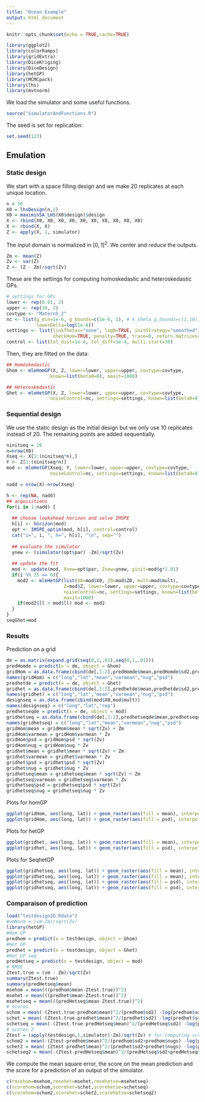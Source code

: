 ```yaml
---
title: "Ocean Example"
output: html_document
---
```


```r
knitr::opts_chunk$set(echo = TRUE,cache=TRUE)
```

```r
library(ggplot2)
library(colorRamps)
library(gridExtra)
library(DiceKriging)
library(DiceDesign)
library(hetGP)
library(MCMCpack)
library(lhs)
library(mvtnorm)
```

We load the simulator and some useful functions.
```r
source("SimulatorAndFunctions.R")
```

The seed is set for replication:
```r
set.seed(123)
```



## Emulation

### Static design

We start with a space filling design and we make $20$ replicates at each unique location.
```r
n = 50
X0 = lhsDesign(n,2)
X0 = maximinSA_LHS(X0$design)$design
X <- rbind(X0, X0, X0, X0, X0, X0, X0, X0, X0, X0)
X <- rbind(X, X)
Z <- apply(X, 1, simulator)
```

The input domain is normalized in $[0,1]^2$. We center and reduce the outputs. 
```r
Zm <- mean(Z)
Zv <- var(Z)
Z <- (Z - Zm)/sqrt(Zv)
```

These are the settings for computing homoskedastic and heteroskedastic GPs.
```r
# settings for GPs
lower <- rep(0.01, 2)
upper <- rep(30, 2)
covtype <- "Matern5_2"
nc <- list(g_min=1e-6, g_bounds=c(1e-6, 1), # k_theta_g_bounds=c(1,10), 
           lowerDelta=log(1e-6))
settings <- list(linkThetas="none", logN=TRUE, initStrategy="smoothed", 
                 checkHom=TRUE, penalty=TRUE, trace=0, return.matrices=TRUE, return.hom=FALSE)
control <- list(tol_dist=1e-4, tol_diff=1e-4, multi.start=30)
```

Then, they are fitted on the data:
```r
## Homoskedastic
Ghom <- mleHomGP(X, Z, lower=lower, upper=upper, covtype=covtype,
                known=list(beta0=0), maxit=1000) 

## Heteroskedastic 
Ghet <- mleHetGP(X, Z, lower=lower, upper=upper, covtype=covtype, 
                noiseControl=nc, settings=settings, known=list(beta0=0), maxit=1000)

```

### Sequential design


We use the static design as the initial design but we only use $10$ replicates instead of $20$. The remaining points are added sequentially.

```r
ninitseq = 10
n=nrow(X0)
Xseq <- X[1:(ninitseq*n),]
Y <- Z[1:(ninitseq*n)]
mod <- mleHetGP(Xseq, Y, lower=lower, upper=upper, covtype=covtype, 
                noiseControl=nc, settings=settings, known=list(beta0=0), maxit=1000)

nadd = nrow(X)-nrow(Xseq)  

h <- rep(NA, nadd)
## acquisitions
for(i in 1:nadd) { 
  
  ## choose lookahead horizon and solve IMSPE
  h[i] <- horizon(mod)
  opt <- IMSPE_optim(mod, h[i], control=control)
  cat("i=", i, ", h=", h[i], "\n", sep="")
  
  ## evaluate the simulator
  ynew <- (simulator(opt$par) -Zm)/sqrt(Zv)
  
  ## update the fit
  mod <- update(mod, Xnew=opt$par, Znew=ynew, ginit=mod$g*1.01)
  if(i %% 25 == 0){
    mod2 <- mleHetGP(list(X0=mod$X0, Z0=mod$Z0, mult=mod$mult),
                     Z=mod$Z, lower=lower, upper=upper, covtype=covtype, 
                     noiseControl=nc, settings=settings, known=list(beta0=0), 
                     maxit=1000)
    if(mod2$ll > mod$ll) mod <- mod2  
  }
}
seqGhet=mod
```


### Results

Prediction on a grid
```r
de = as.matrix(expand.grid(seq(0,1,.01),seq(0,1,.01)))
predHomde = predict(x = de, object = Ghom)
gridHom = as.data.frame(cbind(de[,1:2],predHomde$mean,predHomde$sd2,predHomde$nugs,sqrt(predHomde$sd2 + predHomde$nugs)))
names(gridHom) = c("long","lat","mean","varmean","nug","psd")
predhetde = predict(x = de, object = Ghet)
gridhet = as.data.frame(cbind(de[,1:2],predhetde$mean,predhetde$sd2,predhetde$nugs,sqrt(predhetde$sd2 + predhetde$nugs)))
names(gridhet) = c("long","lat","mean","varmean","nug","psd")
designseq = as.data.frame(cbind(mod$X0,mod$mult))
names(designseq) = c("long","lat","rep")
predhetseqde = predict(x = de, object = mod)
gridhetseq = as.data.frame(cbind(de[,1:2],predhetseqde$mean,predhetseqde$sd2,predhetseqde$nugs, sqrt(predhetseqde$sd2 + predhetseqde$nugs)))
names(gridhetseq) = c("long","lat","mean","varmean","nug","psd")
gridHom$mean = gridHom$mean * sqrt(Zv) + Zm
gridHom$varmean = gridHom$varmean * Zv
gridHom$psd = gridHom$psd * sqrt(Zv)
gridHom$nug = gridHom$nug * Zv
gridhet$mean = gridhet$mean * sqrt(Zv) + Zm
gridhet$varmean = gridhet$varmean * Zv
gridhet$psd = gridhet$psd * sqrt(Zv)
gridhet$nug = gridhet$nug * Zv
gridhetseq$mean = gridhetseq$mean * sqrt(Zv) + Zm
gridhetseq$varmean = gridhetseq$varmean * Zv
gridhetseq$psd = gridhetseq$psd * sqrt(Zv)
gridhetseq$nug = gridhetseq$nug * Zv
```

Plots for homGP
```r
ggplot(gridHom, aes(long, lat)) + geom_raster(aes(fill = mean), interpolate = TRUE) + scale_fill_gradientn(colours=matlab.like(10),limits=c(min(gridHom$mean,gridhet$mean),max(gridHom$mean,gridhet$mean)))
ggplot(gridHom, aes(long, lat)) + geom_raster(aes(fill = psd), interpolate = TRUE)+ scale_fill_gradientn(colours=matlab.like(10),limits=c(min(gridHom$psd,gridhet$psd),max(gridHom$psd,gridhet$psd)))
```

Plots for hetGP
```r
ggplot(gridhet, aes(long, lat)) + geom_raster(aes(fill = mean), interpolate = TRUE) +scale_fill_gradientn(colours=matlab.like(10),limits=c(min(gridHom$mean,gridhet$mean),max(gridHom$mean,gridhet$mean)))
ggplot(gridhet, aes(long, lat)) + geom_raster(aes(fill = psd), interpolate = TRUE)+ scale_fill_gradientn(colours=matlab.like(10),limits=c(min(gridHom$psd,gridhet$psd),max(gridHom$psd,gridhet$psd)))
```


Plots for SeqhetGP

```r
ggplot(gridhetseq, aes(long, lat)) + geom_raster(aes(fill = mean), interpolate = TRUE) + scale_fill_gradientn(colours=matlab.like(10))
ggplot(gridhetseq, aes(long, lat)) + geom_raster(aes(fill = mean), interpolate = TRUE) + scale_fill_gradientn(colours=matlab.like(10))+geom_point(data=designseq,aes(x=long,y=lat,colour=rep))+scale_color_gradient(low="grey", high="black")
ggplot(gridhetseq, aes(long, lat)) + geom_raster(aes(fill = psd), interpolate = TRUE)+ scale_fill_gradientn(colours=matlab.like(10))+geom_point(data=designseq,aes(x=long,y=lat,colour=rep))+scale_color_gradient(low="grey", high="black")
ggplot(gridhetseq, aes(long, lat)) + geom_raster(aes(fill = psd), interpolate = TRUE)+ scale_fill_gradientn(colours=matlab.like(10))+geom_text(data=designseq,aes(x=long,y=lat,label=rep))
```


### Comparaison of prediction

```r
load("testdesign2D.Rdata")
#vmNorm = (vm-Zm)/sqrt(Zv)
library(hetGP)
#Hom GP
predhom = predict(x = testdesign, object = Ghom)
#Het GP
predhet = predict(x = testdesign, object = Ghet)
#Het GP seq
predHetseq = predict(x = testdesign, object = mod)
# RMSE
Ztest.true = (vm - Zm)/sqrt(Zv)
summary(Ztest.true)
summary(predHetseq$mean)
msehom = mean(((predhom$mean-Ztest.true))^2)
msehet = mean(((predhet$mean-Ztest.true))^2)
msehetseq = mean(((predHetseq$mean-Ztest.true))^2)
# scores
schom = mean(-(Ztest.true-predhom$mean)^2/(predhom$sd2) -log(predhom$sd2))
schet = mean(-(Ztest.true-predhet$mean)^2/(predhet$sd2) -log(predhet$sd2))
schetseq = mean(-(Ztest.true-predHetseq$mean)^2/(predHetseq$sd2) -log(predHetseq$sd2))
# scores 2
Ztest = (apply(testdesign,1,simulator)-Zm)/sqrt(Zv) # for computing scores
schom2 = mean(-(Ztest-predhom$mean)^2/(predhom$sd2+predhom$nugs) -log(predhom$sd2+predhom$nugs))
schet2 = mean(-(Ztest-predhet$mean)^2/(predhet$sd2+predhet$nugs) -log(predhet$sd2+predhet$nugs))
schetseq2 = mean(-(Ztest-predHetseq$mean)^2/(predHetseq$sd2+predHetseq$nugs) -log(predHetseq$sd2+predHetseq$nugs))
```


We compute the mean square error, the score on the mean prediction and the score for a prediction of an output of the simulator.
```r
c(rmsehom=msehom,rmsehet=msehet,rmsehetse=msehetseq)
c(scorehom=schom,scorehet=schet,scorehetse=schetseq)
c(scorehom=schom2,scorehet=schet2,scorehetse=schetseq2)
```




